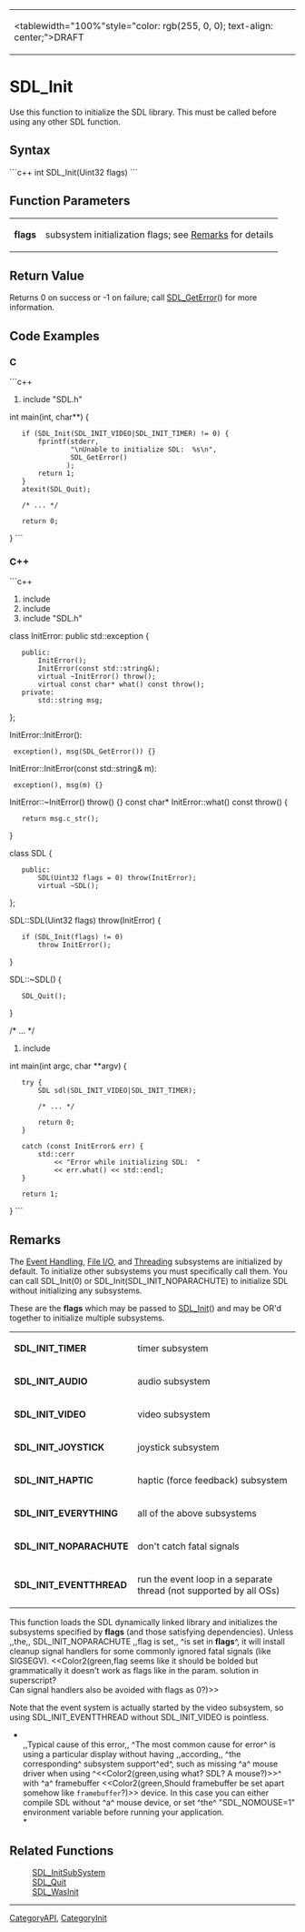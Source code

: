 <!-- pragma section-numbers off -->
<!-- pragma disable-camelcase -->
{|
|<tablewidth="100%"style="color: rgb(255, 0, 0); text-align: center;">DRAFT 
|}

= SDL_Init =
Use this function to initialize the SDL library.  This must be called before using any other SDL function.


== Syntax ==
```c++
int SDL_Init(Uint32 flags)
```

== Function Parameters ==
{|
|'''flags'''
|subsystem initialization flags; see [[#Remarks|Remarks]] for details
|}

== Return Value ==
Returns 0 on success or -1 on failure; call [[SDL_GetError]]() for more information.

== Code Examples ==
=== C ===
```c++
#include "SDL.h"

int main(int, char**)  {
    if (SDL_Init(SDL_INIT_VIDEO|SDL_INIT_TIMER) != 0) {
        fprintf(stderr, 
                "\nUnable to initialize SDL:  %s\n", 
                SDL_GetError()
               );
        return 1;
    }
    atexit(SDL_Quit);
  
    /* ... */
  
    return 0;
}
```

=== C++ ===
```c++
#include <exception>
#include <string>
#include "SDL.h"

class InitError: public std::exception {
    public:
        InitError();
        InitError(const std::string&);
        virtual ~InitError() throw();
        virtual const char* what() const throw();
    private:
        std::string msg;
};

InitError::InitError():
  exception(), msg(SDL_GetError()) {}
InitError::InitError(const std::string& m):
  exception(), msg(m) {}
InitError::~InitError() throw() {}
const char* InitError::what() const throw() {
    return msg.c_str();
}

class SDL {
    public:
        SDL(Uint32 flags = 0) throw(InitError);
        virtual ~SDL();
};

SDL::SDL(Uint32 flags) throw(InitError) {
    if (SDL_Init(flags) != 0)
        throw InitError();
}

SDL::~SDL() {
    SDL_Quit();
}

/* ... */

#include <iostream>

int main(int argc, char **argv) {
    try {
        SDL sdl(SDL_INIT_VIDEO|SDL_INIT_TIMER);

        /* ... */

        return 0;
    }

    catch (const InitError& err) {
        std::cerr
            << "Error while initializing SDL:  " 
            << err.what() << std::endl;
    }
    
    return 1;
}
```

== Remarks ==
The [[CategoryEvents|Event Handling]], [[CategoryIO|File I/O]], and [[CategoryThread|Threading]] subsystems are initialized by default.  To initialize other subsystems you must specifically call them.  You can call SDL_Init(0) or SDL_Init(SDL_INIT_NOPARACHUTE) to initialize SDL without initializing any subsystems.

These are the '''flags''' which may be passed to [[SDL_Init]]() and may be OR'd together to initialize multiple subsystems.

{|
|'''SDL_INIT_TIMER'''
|timer subsystem
|-
|'''SDL_INIT_AUDIO'''
|audio subsystem
|-
|'''SDL_INIT_VIDEO'''
|video subsystem
|-
|'''SDL_INIT_JOYSTICK'''
|joystick subsystem
|-
|'''SDL_INIT_HAPTIC'''
|haptic (force feedback) subsystem
|-
|'''SDL_INIT_EVERYTHING'''
|all of the above subsystems
|-
|'''SDL_INIT_NOPARACHUTE'''
|don't catch fatal signals
|-
|'''SDL_INIT_EVENTTHREAD'''
|run the event loop in a separate thread (not supported by all OSs)
|}

This function loads the SDL dynamically linked library and initializes 
the subsystems specified by '''flags''' (and those satisfying dependencies).
Unless ,,the,, SDL_INIT_NOPARACHUTE ,,flag is set,, ^is set in '''flags'''^, it will install cleanup signal handlers for some commonly ignored fatal signals (like SIGSEGV).
<<Color2(green,flag seems like it should be bolded but grammatically it doesn't work as flags like in the param. solution in superscript?<br/>Can signal handlers also be avoided with flags as 0?)>>

Note that the event system is actually started by the video subsystem, so using SDL_INIT_EVENTTHREAD without SDL_INIT_VIDEO is pointless.

*<br/>,,Typical cause of this error,, ^The most common cause for error^ is using a particular display without having ,,according,, ^the corresponding^ subsystem support^ed^, such as missing ^a^ mouse driver when using ^<<Color2(green,using what? SDL? A mouse?)>>^ with ^a^ framebuffer <<Color2(green,Should framebuffer be set apart somehow like <code>framebuffer</code>?)>> device. In this case you can either compile SDL without ^a^ mouse device, or set ^the^ "SDL_NOMOUSE=1" environment variable before running your application. <br/>*

== Related Functions ==
:[[SDL_InitSubSystem]] 
:[[SDL_Quit]] 
:[[SDL_WasInit]] 

----
[[CategoryAPI]], [[CategoryInit]]
